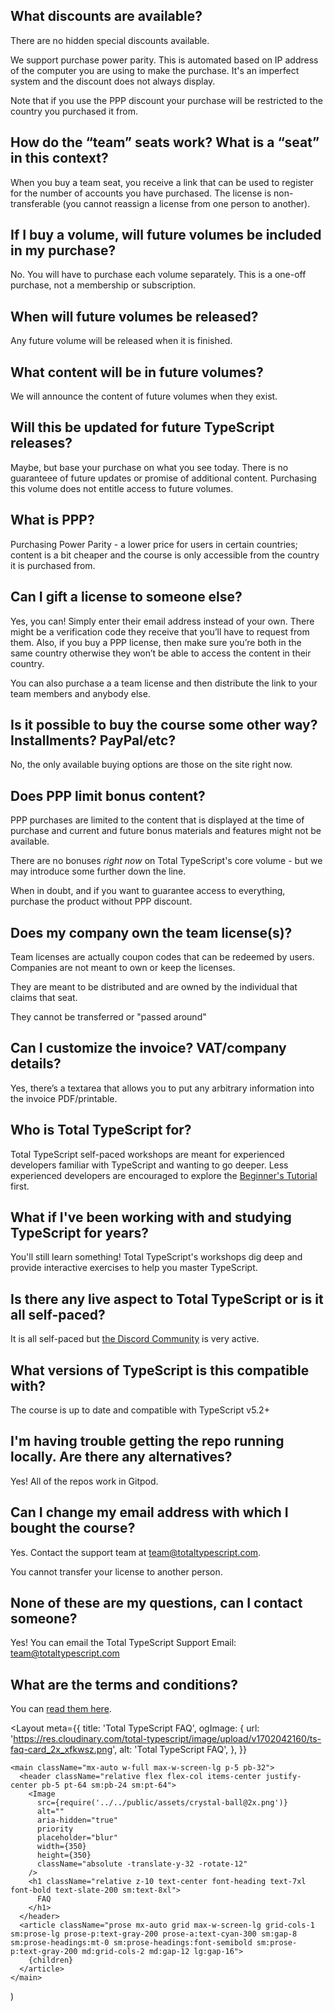 
<div>

## What discounts are available?

There are no hidden special discounts available.

We support purchase power parity. This is automated based on IP address of the computer you are using to make the purchase. It's an imperfect system and the discount does not always display.

Note that if you use the PPP discount your purchase will be restricted to the country you purchased it from.

</div>
<div>

## How do the “team” seats work? What is a “seat” in this context?

When you buy a team seat, you receive a link that can be used to register for the number of accounts you have purchased. The license is non-transferable (you cannot reassign a license from one person to another).

</div>
<div>

## If I buy a volume, will future volumes be included in my purchase?

No. You will have to purchase each volume separately. This is a one-off purchase, not a membership or subscription.

</div>
<div>

## When will future volumes be released?

Any future volume will be released when it is finished.

</div>
<div>

## What content will be in future volumes?

We will announce the content of future volumes when they exist.

</div>
<div>

## Will this be updated for future TypeScript releases?

Maybe, but base your purchase on what you see today. There is no guaranteee of future updates or promise of additional content. Purchasing this volume does not entitle access to future volumes.

</div>
<div>

## What is PPP?

Purchasing Power Parity - a lower price for users in certain countries; content is a bit cheaper and the course is only accessible from the country it is purchased from.

</div>
<div>

## Can I gift a license to someone else?

Yes, you can! Simply enter their email address instead of your own. There might be a verification code they receive that you’ll have to request from them. Also, if you buy a PPP license, then make sure you’re both in the same country otherwise they won’t be able to access the content in their country.

You can also purchase a a team license and then distribute the link to your team members and anybody else.

</div>
<div>

## Is it possible to buy the course some other way? Installments? PayPal/etc?

No, the only available buying options are those on the site right now.

</div>
<div>

## Does PPP limit bonus content?

PPP purchases are limited to the content that is displayed at the time of purchase and current and future bonus materials and features might not be available.

There are no bonuses _right now_ on Total TypeScript's core volume - but we may introduce some further down the line.

When in doubt, and if you want to guarantee access to everything, purchase the product without PPP discount.

</div>
<div>

## Does my company own the team license(s)?

Team licenses are actually coupon codes that can be redeemed by users. Companies are not meant to own or keep the licenses.

They are meant to be distributed and are owned by the individual that claims that seat.

They cannot be transferred or "passed around"

</div>
<div>

## Can I customize the invoice? VAT/company details?

Yes, there’s a textarea that allows you to put any arbitrary information into the invoice PDF/printable.

</div>
<div>

## Who is Total TypeScript for?

Total TypeScript self-paced workshops are meant for experienced developers familiar with TypeScript and wanting to go deeper. Less experienced developers are encouraged to explore the [Beginner's Tutorial](/tutorials/beginners-typescript) first.

</div>
<div>

## What if I've been working with and studying TypeScript for years?

You'll still learn something! Total TypeScript's workshops dig deep and provide interactive exercises to help you master TypeScript.

</div>
<div>

## Is there any live aspect to Total TypeScript or is it all self-paced?

It is all self-paced but [the Discord Community](/discord) is very active.

</div>
<div>

## What versions of TypeScript is this compatible with?

The course is up to date and compatible with TypeScript v5.2+

</div>
<div>

## I'm having trouble getting the repo running locally. Are there any alternatives?

Yes! All of the repos work in Gitpod.

</div>
<div>

## Can I change my email address with which I bought the course?

Yes. Contact the support team at [team@totaltypescript.com](mailto:team@totaltypescript.com?subject=Total%20TypeScript:%20Email%20Change%20Request).

You cannot transfer your license to another person.

</div>
<div>

## None of these are my questions, can I contact someone?

Yes! You can email the Total TypeScript Support Email: [team@totaltypescript.com](mailto:team@totaltypescript.com?subject=Total%20TypeScript:%20Email%20Question)

</div>
<div>

## What are the terms and conditions?

You can [read them here](/privacy).

</div>

  <Layout
    meta={{
      title: 'Total TypeScript FAQ',
      ogImage: {
        url: 'https://res.cloudinary.com/total-typescript/image/upload/v1702042160/ts-faq-card_2x_xfkwsz.png',
        alt: 'Total TypeScript FAQ',
      },
    }}
  >
    <main className="mx-auto w-full max-w-screen-lg p-5 pb-32">
      <header className="relative flex flex-col items-center justify-center pb-5 pt-64 sm:pb-24 sm:pt-64">
        <Image
          src={require('../../public/assets/crystal-ball@2x.png')}
          alt=""
          aria-hidden="true"
          priority
          placeholder="blur"
          width={350}
          height={350}
          className="absolute -translate-y-32 -rotate-12"
        />
        <h1 className="relative z-10 text-center font-heading text-7xl font-bold text-slate-200 sm:text-8xl">
          FAQ
        </h1>
      </header>
      <article className="prose mx-auto grid max-w-screen-lg grid-cols-1 sm:prose-lg prose-p:text-gray-200 prose-a:text-cyan-300 sm:gap-8 sm:prose-headings:mt-0 sm:prose-headings:font-semibold sm:prose-p:text-gray-200 md:grid-cols-2 md:gap-12 lg:gap-16">
        {children}
      </article>
    </main>
  </Layout>
)
